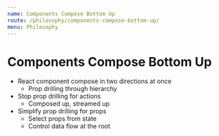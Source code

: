 ```yaml
---
name: Components Compose Bottom Up
route: /philosophy/components-compose-bottom-up/
menu: Philosophy
---
```


# Components Compose Bottom Up

- React component compose in two directions at once
  - Prop drilling through hierarchy
- Stop prop drilling for actions
  - Composed up, streamed up
- Simplify prop drilling for props
  - Select props from state
  - Control data flow at the root
